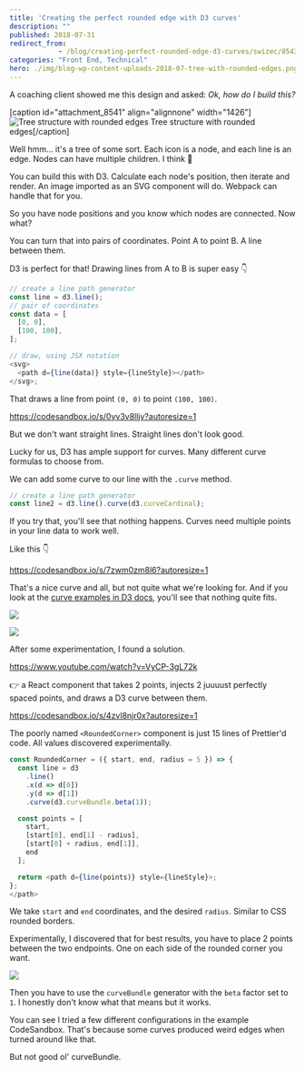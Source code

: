 ```yaml
---
title: 'Creating the perfect rounded edge with D3 curves'
description: ""
published: 2018-07-31
redirect_from: 
            - /blog/creating-perfect-rounded-edge-d3-curves/swizec/8543
categories: "Front End, Technical"
hero: ./img/blog-wp-content-uploads-2018-07-tree-with-rounded-edges.png
---
```


A coaching client showed me this design and asked: _Ok, how do I build this?_

\[caption id="attachment_8541" align="alignnone" width="1426"]![Tree structure with rounded edges](./img/blog-wp-content-uploads-2018-07-tree-with-rounded-edges.png) Tree structure with rounded edges\[/caption]

Well hmm… it's a tree of some sort. Each icon is a node, and each line is an edge. Nodes can have multiple children. I think 🤔

You can build this with D3. Calculate each node's position, then iterate and render. An image imported as an SVG component will do. Webpack can handle that for you.

So you have node positions and you know which nodes are connected. Now what?

You can turn that into pairs of coordinates. Point A to point B. A line between them.

D3 is perfect for that! Drawing lines from A to B is super easy 👇

```javascript
// create a line path generator
const line = d3.line();
// pair of coordinates
const data = [
  [0, 0],
  [100, 100],
];

// draw, using JSX notation
<svg>
  <path d={line(data)} style={lineStyle}></path>
</svg>;
```

That draws a line from point `(0, 0)` to point `(100, 100)`.

<https://codesandbox.io/s/0yv3v8lljv?autoresize=1>

But we don't want straight lines. Straight lines don't look good.

Lucky for us, D3 has ample support for curves. Many different curve formulas to choose from.

We can add some curve to our line with the `.curve` method.

```javascript
// create a line path generator
const line2 = d3.line().curve(d3.curveCardinal);
```

If you try that, you'll see that nothing happens. Curves need multiple points in your line data to work well.

Like this 👇

<https://codesandbox.io/s/7zwm0zm8l6?autoresize=1>

That's a nice curve and all, but not quite what we're looking for. And if you look at the [curve examples in D3 docs](https://github.com/d3/d3-shape/blob/master/README.md#curves), you'll see that nothing quite fits.

![](./img/d3-d3-shape-master-img-cardinal.png)

![](./img/d3-d3-shape-master-img-catmullRom.png)

After some experimentation, I found a solution.

<https://www.youtube.com/watch?v=VyCP-3gL72k>

👉 a React component that takes 2 points, injects 2 juuuust perfectly spaced points, and draws a D3 curve between them.

<https://codesandbox.io/s/4zvl8njr0x?autoresize=1>

The poorly named `<RoundedCorner>` component is just 15 lines of Prettier'd code. All values discovered experimentally.

```javascript
const RoundedCorner = ({ start, end, radius = 5 }) => {
  const line = d3
    .line()
    .x(d => d[0])
    .y(d => d[1])
    .curve(d3.curveBundle.beta(1));

  const points = [
    start,
    [start[0], end[1] - radius],
    [start[0] + radius, end[1]],
    end
  ];

  return <path d={line(points)} style={lineStyle}>;
};
</path>
```

We take `start` and `end` coordinates, and the desired `radius`. Similar to CSS rounded borders.

Experimentally, I discovered that for best results, you have to place 2 points between the two endpoints. One on each side of the rounded corner you want.

![](./img/blog-wp-content-uploads-2018-07-sketch.jpg)

Then you have to use the `curveBundle` generator with the `beta` factor set to `1`. I honestly don't know what that means but it works.

You can see I tried a few different configurations in the example CodeSandbox. That's because some curves produced weird edges when turned around like that.

But not good ol' curveBundle.
